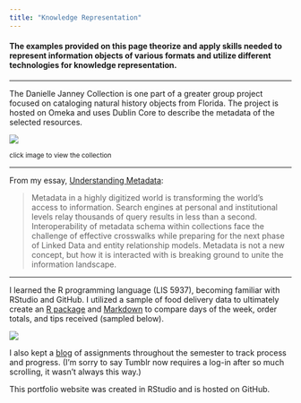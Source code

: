 ```yaml
---
title: "Knowledge Representation"
---
```


#### **The examples provided on this page theorize and apply skills needed to represent information objects of various formats and utilize different technologies for knowledge representation.**

------------------------------------------------------------------------

The Danielle Janney Collection is one part of a greater group project focused on cataloging natural history objects from Florida. The project is hosted on Omeka and uses Dublin Core to describe the metadata of the selected resources.

[![](img/danielle-janney-collection.png)](https://usfseahorse.omeka.net/collections/show/1)

^click image to view the collection^

------------------------------------------------------------------------

From my essay, [Understanding Metadata](img/understanding_metadata.pdf){target="_blank"}:

> Metadata in a highly digitized world is transforming the world's access to information. Search engines at personal and institutional levels relay thousands of query results in less than a second. Interoperability of metadata schema within collections face the challenge of effective crosswalks while preparing for the next phase of Linked Data and entity relationship models. Metadata is not a new concept, but how it is interacted with is breaking ground to unite the information landscape.

------------------------------------------------------------------------

I learned the R programming language (LIS 5937), becoming familiar with RStudio and GitHub. I utilized a sample of food delivery data to ultimately create an [R package](https://github.com/djanney1/deliverystats/tree/master){target="_blank"} and [Markdown](https://rpubs.com/djanney1/deliverystats){target="_blank"} to compare days of the week, order totals, and tips received (sampled below).

![](img/Rdelivery.png)

I also kept a [blog](https://www.tumblr.com/d-janney){target="_blank"} of assignments throughout the semester to track process and progress. (I'm sorry to say Tumblr now requires a log-in after so much scrolling, it wasn't always this way.)

This portfolio website was created in RStudio and is hosted on GitHub.
